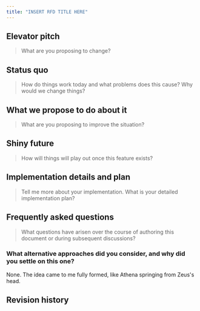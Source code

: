 ```yaml
---
title: "INSERT RFD TITLE HERE"
---
```


<!--

Instructions:

* Copy this file and give it a name like my-feature-slug.mdx
* Do not remove the `>` sections -- they are part of the template!
* Replace the HTML comments that give general guidance with your answers and content. Do not begin your answers with `>`, your text should be unquoted.
* For optional sections, you can leave the HTML comment as is if you do not wish to provide an answer.
* In the FAQ, begin each question with a markdown `##` section so that it gets a linkable anchor.

-->

## Elevator pitch

> What are you proposing to change?

<!--
    Give a brief, high-level overview of what you plan to do and what problem you are solving. Feel free to use bullet points to help clarify the structure.
-->

## Status quo

> How do things work today and what problems does this cause? Why would we change things?

## What we propose to do about it

> What are you proposing to improve the situation?

<!--
    Use this section to describe what you propose to do at a high-level.
    Don't give every detail, this should be the high-level summary.

    Note: This section is OPTIONAL when RFDs are first opened.
    You can also include multiple variants if you have different ideas of how to approach the problem, though these should be narrowed down as the RFD progresses.
-->

## Shiny future

> How will things will play out once this feature exists?

<!--
    Use this section to describe the "status quo" as it will play out once
    we have made these changes.

    Note: This section is OPTIONAL when RFDs are first opened.
-->

## Implementation details and plan

> Tell me more about your implementation. What is your detailed implementation plan?

<!--
    Use this section to add details that were not covered in the "What we propose to do about it" section and also include an implementation plan with phases.

    Note: This section is OPTIONAL and NOT RECOMMENDED when RFDs are first opened. It can distract from the discussion of the problem.
-->

## Frequently asked questions

> What questions have arisen over the course of authoring this document or during subsequent discussions?

<!--
    Keep this section up-to-date as discussion proceeds. The goal is to capture major points that came up on a PR or in a discussion forum -- and if they reoccur, to point people to the FAQ so that we can start the dialog from a more informed place.
-->

### What alternative approaches did you consider, and why did you settle on this one?

None. The idea came to me fully formed, like Athena springing from Zeus's head.

<!-- You...may want to adjust this. -->

## Revision history

<!-- If there have been major updates to this RFD, you can include the git revisions and a summary of the changes. -->
